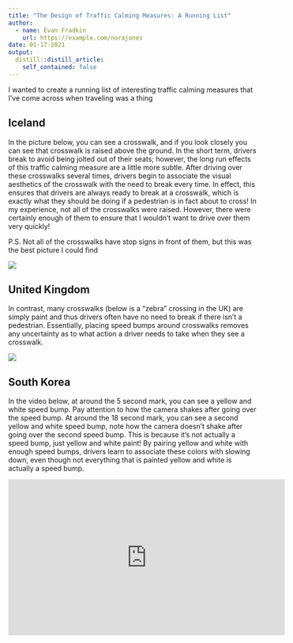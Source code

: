 ```yaml
---
title: "The Design of Traffic Calming Measures: A Running List"
author:
  - name: Evan Fradkin
    url: https://example.com/norajones
date: 01-17-2021
output:
  distill::distill_article:
    self_contained: false
---
```



I wanted to create a running list of interesting traffic calming measures that I’ve come across when traveling was a thing

## Iceland 

In the picture below, you can see a crosswalk, and if you look closely you can see that crosswalk is raised above the ground. In the short term, drivers break to avoid being jolted out of their seats; however, the long run effects of this traffic calming measure are a little more subtle. After driving over these crosswalks several times, drivers begin to associate the visual aesthetics of the crosswalk with the need to break every time. In effect, this ensures that drivers are always ready to break at a crosswalk, which is exactly what they should be doing if a pedestrian is in fact about to cross! In my experience, not all of the crosswalks were raised. However, there were certainly enough of them to ensure that I wouldn’t want to drive over them very quickly! 

P.S. Not all of the crosswalks have stop signs in front of them, but this was the best picture I could find 

![](iceland_crosswalk.png)

## United Kingdom

In contrast, many crosswalks (below is a “zebra” crossing in the UK) are simply paint and thus drivers often have no need to break if there isn’t a pedestrian. Essentially, placing speed bumps around crosswalks removes any uncertainty as to what action a driver needs to take when they see a crosswalk.

![](Abbey_Road_Zebra.jpg)

## South Korea

In the video below, at around the 5 second mark, you can see a yellow and white speed bump. Pay attention to how the camera shakes after going over the speed bump. At around the 18 second mark, you can see a second yellow and white speed bump, note how the camera doesn’t shake after going over the second speed bump. This is because it’s not actually a speed bump, just yellow and white paint! By pairing yellow and white with enough speed bumps, drivers learn to associate these colors with slowing down, even though not everything that is painted yellow and white is actually a speed bump.

<iframe width="560" height="315" src="https://www.youtube.com/embed/-UpO3zkKdHo" frameborder="0" allow="accelerometer; autoplay; clipboard-write; encrypted-media; gyroscope; picture-in-picture" allowfullscreen></iframe>
   
